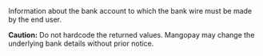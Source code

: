 
  

  

  

  
<ResponseField name="BankAccount" type="object" >    
Information about the bank account to which the bank wire must be made by the end user.

**Caution:** Do not hardcode the returned values. Mangopay may change the underlying bank details without prior notice. 
<Expandable title="properties">  
<OwnerAddressResponse />  
<Type7Response />  
<IBAN1Response />  
<BIC1Response />  
  

</Expandable> 
</ResponseField>